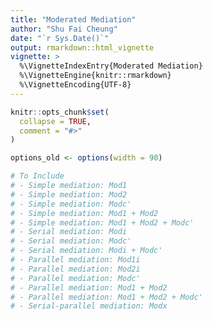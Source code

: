 ```yaml
---
title: "Moderated Mediation"
author: "Shu Fai Cheung"
date: "`r Sys.Date()`"
output: rmarkdown::html_vignette
vignette: >
  %\VignetteIndexEntry{Moderated Mediation}
  %\VignetteEngine{knitr::rmarkdown}
  %\VignetteEncoding{UTF-8}
---
```


```r
knitr::opts_chunk$set(
  collapse = TRUE,
  comment = "#>"
)
```

```r
options_old <- options(width = 90)
```

```r
# To Include
# - Simple mediation: Mod1
# - Simple mediation: Mod2
# - Simple mediation: Modc'
# - Simple mediation: Mod1 + Mod2
# - Simple mediation: Mod1 + Mod2 + Modc'
# - Serial mediation: Modi
# - Serial mediation: Modc'
# - Serial mediation: Modi + Modc'
# - Parallel mediation: Mod1i
# - Parallel mediation: Mod2i
# - Parallel mediation: Modc'
# - Parallel mediation: Mod1 + Mod2
# - Parallel mediation: Mod1 + Mod2 + Modc'
# - Serial-parallel mediation: Modx
```